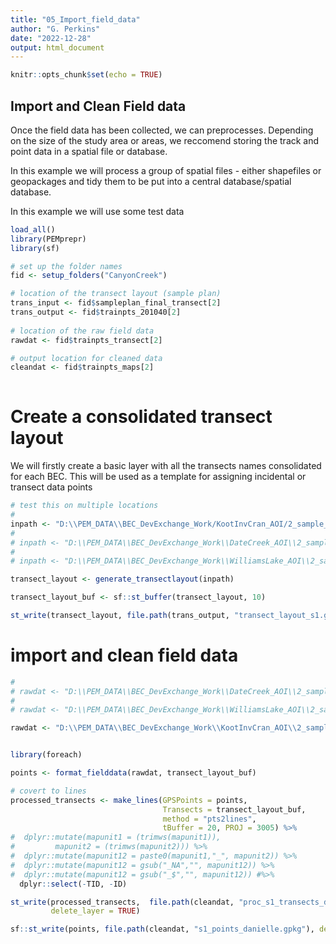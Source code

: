 ```yaml
---
title: "05_Import_field_data"
author: "G. Perkins"
date: "2022-12-28"
output: html_document
---
```


```r
knitr::opts_chunk$set(echo = TRUE)
```

## Import and Clean Field data 

Once the field data has been collected, we can preprocesses. 
Depending on the size of the study area or areas, we reccomend storing the track and point data in a spatial file or database. 

In this example we will process a group of spatial files - either shapefiles or geopackages and tidy them to be put into a central database/spatial database.

In this example we will use some test data

```r

load_all()
library(PEMprepr)
library(sf)

```


```r
# set up the folder names
fid <- setup_folders("CanyonCreek")

# location of the transect layout (sample plan)
trans_input <- fid$sampleplan_final_transect[2]
trans_output <- fid$trainpts_201040[2]
  
# location of the raw field data
rawdat <- fid$trainpts_transect[2]

# output location for cleaned data
cleandat <- fid$trainpts_maps[2]
  
```

# Create a consolidated transect layout 

We will firstly create a basic layer with all the transects names consolidated for each BEC. This will be used as a template for assigning incidental or transect data points 


```r

# test this on multiple locations 
# 
inpath <- "D:\\PEM_DATA\\BEC_DevExchange_Work/KootInvCran_AOI/2_sample_design/stage1_StudyDesign/transect_layout"
# 
# inpath <- "D:\\PEM_DATA\\BEC_DevExchange_Work\\DateCreek_AOI\\2_sample_design\\stage1_StudyDesign\\transect_layout"
# 
# inpath <- "D:\\PEM_DATA\\BEC_DevExchange_Work\\WilliamsLake_AOI\\2_sample_design\\stage1_StudyDesign\\transect_layout"

transect_layout <- generate_transectlayout(inpath)

transect_layout_buf <- sf::st_buffer(transect_layout, 10)

st_write(transect_layout, file.path(trans_output, "transect_layout_s1.gpkg"), delete_layer = TRUE)

```


# import and clean field data

```r
# 
# rawdat <- "D:\\PEM_DATA\\BEC_DevExchange_Work\\DateCreek_AOI\\2_sample_design\\stage1_StudyDesign\\transect_data"
# 
# rawdat <- "D:\\PEM_DATA\\BEC_DevExchange_Work\\WilliamsLake_AOI\\2_sample_design\\stage1_StudyDesign\\transect_data"

rawdat <- "D:\\PEM_DATA\\BEC_DevExchange_Work\\KootInvCran_AOI\\2_sample_design\\stage1_StudyDesign\\transect_data\\final_contractors\\_danielle\\"


library(foreach)

points <- format_fielddata(rawdat, transect_layout_buf)

# covert to lines 
processed_transects <- make_lines(GPSPoints = points, 
                                  Transects = transect_layout_buf, 
                                  method = "pts2lines",  
                                  tBuffer = 20, PROJ = 3005) %>%
#  dplyr::mutate(mapunit1 = (trimws(mapunit1)),
#         mapunit2 = (trimws(mapunit2))) %>%
#  dplyr::mutate(mapunit12 = paste0(mapunit1,"_", mapunit2)) %>%
#  dplyr::mutate(mapunit12 = gsub("_NA","", mapunit12)) %>%
#  dplyr::mutate(mapunit12 = gsub("_$","", mapunit12)) #%>%
  dplyr::select(-TID, -ID)

st_write(processed_transects,  file.path(cleandat, "proc_s1_transects_danielle.gpkg"), 
         delete_layer = TRUE)

sf::st_write(points, file.path(cleandat, "s1_points_danielle.gpkg"), delete_layer = TRUE)

```


